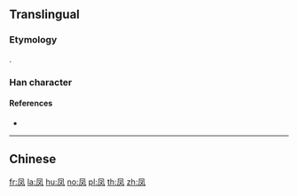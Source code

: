 {{also|鳳}}
==Translingual==

===Etymology===
{{Han simp|鳳|f=𩾏|t=又}}.

===Han character===
{{Han char|rn=16|rad=几|as=02|sn=4|four=|canj=HNE|ids=⿵𠘨又}}

====References====
* {{Han ref|kx=0134.031|dkj=01743|dj=0299.130|hdz=10276.070|uh=51E4|ud=20964}}

----

==Chinese==
{{zh-see|鳳}}

[[fr:凤]]
[[la:凤]]
[[hu:凤]]
[[no:凤]]
[[pl:凤]]
[[th:凤]]
[[zh:凤]]